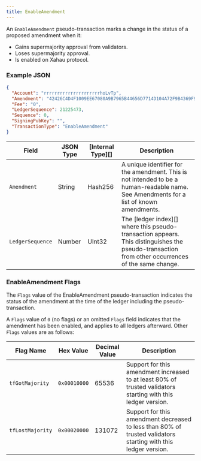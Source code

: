 ```yaml
---
title: EnableAmendment
---
```

An `EnableAmendment` pseudo-transaction marks a change in the status of a proposed amendment when it:

* Gains supermajority approval from validators.
* Loses supermajority approval.
* Is enabled on Xahau protocol.

### Example JSON

```json
{
  "Account": "rrrrrrrrrrrrrrrrrrrrrhoLvTp",
  "Amendment": "42426C4D4F1009EE67080A9B7965B44656D7714D104A72F9B4369F97ABF044EE",
  "Fee": "0",
  "LedgerSequence": 21225473,
  "Sequence": 0,
  "SigningPubKey": "",
  "TransactionType": "EnableAmendment"
}  
```

| Field            | JSON Type | \[Internal Type]\[] | Description                                                                                                                                        |
| ---------------- | --------- | ------------------- | -------------------------------------------------------------------------------------------------------------------------------------------------- |
| `Amendment`      | String    | Hash256             | A unique identifier for the amendment. This is not intended to be a human-readable name. See Amendments for a list of known amendments.            |
| `LedgerSequence` | Number    | UInt32              | The \[ledger index]\[] where this pseudo-transaction appears. This distinguishes the pseudo-transaction from other occurrences of the same change. |

### EnableAmendment Flags

The `Flags` value of the EnableAmendment pseudo-transaction indicates the status of the amendment at the time of the ledger including the pseudo-transaction.

A `Flags` value of `0` (no flags) or an omitted `Flags` field indicates that the amendment has been enabled, and applies to all ledgers afterward. Other `Flags` values are as follows:

| Flag Name        | Hex Value    | Decimal Value | Description                                                                                                    |
| ---------------- | ------------ | ------------- | -------------------------------------------------------------------------------------------------------------- |
| `tfGotMajority`  | `0x00010000` | 65536         | Support for this amendment increased to at least 80% of trusted validators starting with this ledger version.  |
| `tfLostMajority` | `0x00020000` | 131072        | Support for this amendment decreased to less than 80% of trusted validators starting with this ledger version. |
